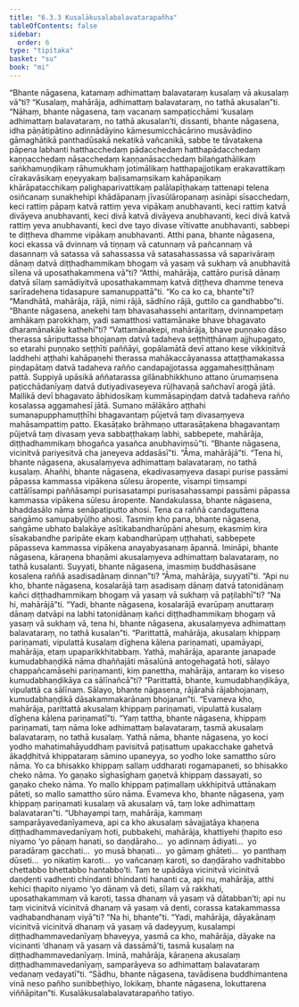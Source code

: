 ```yaml
---
title: "6.3.3 Kusalākusalabalavatarapañha"
tableOfContents: false
sidebar:
  order: 6
type: "tipitaka"
basket: "su"
book: "mi"
---
```



<DynamicBreadcrumb />

<Division number="192" book="mi">

<Paragraph number="1263" book="mi">
“Bhante nāgasena, katamaṃ adhimattaṃ balavataraṃ kusalaṃ vā akusalaṃ vā”ti? “Kusalaṃ, mahārāja, adhimattaṃ balavataraṃ, no tathā akusalan”ti. “Nāhaṃ, bhante nāgasena, taṃ vacanaṃ sampaṭicchāmi ‘kusalaṃ adhimattaṃ balavataraṃ, no tathā akusalan’ti, dissanti, bhante nāgasena, idha pāṇātipātino adinnādāyino kāmesumicchācārino musāvādino gāmaghātikā panthadūsakā nekatikā vañcanikā, sabbe te tāvatakena pāpena labhanti hatthacchedaṃ pādacchedaṃ hatthapādacchedaṃ kaṇṇacchedaṃ nāsacchedaṃ kaṇṇanāsacchedaṃ bilaṅgathālikaṃ saṅkhamuṇḍikaṃ rāhumukhaṃ jotimālikaṃ hatthapajjotikaṃ erakavattikaṃ cīrakavāsikaṃ eṇeyyakaṃ baḷisamaṃsikaṃ kahāpaṇikaṃ khārāpatacchikaṃ palighaparivattikaṃ palālapīṭhakaṃ tattenapi telena osiñcanaṃ sunakhehipi khādāpanaṃ jīvasūlāropanaṃ asināpi sīsacchedaṃ, keci rattiṃ pāpaṃ katvā rattiṃ yeva vipākaṃ anubhavanti, keci rattiṃ katvā divāyeva anubhavanti, keci divā katvā divāyeva anubhavanti, keci divā katvā rattiṃ yeva anubhavanti, keci dve tayo divase vītivatte anubhavanti, sabbepi te diṭṭheva dhamme vipākaṃ anubhavanti. Atthi pana, bhante nāgasena, koci ekassa vā dvinnaṃ vā tiṇṇaṃ vā catunnaṃ vā pañcannaṃ vā dasannaṃ vā satassa vā sahassassa vā satasahassassa vā saparivāraṃ dānaṃ datvā diṭṭhadhammikaṃ bhogaṃ vā yasaṃ vā sukhaṃ vā anubhavitā sīlena vā uposathakammena vā”ti?
</Paragraph>

<Paragraph number="1264" book="mi">
“Atthi, mahārāja, cattāro purisā dānaṃ datvā sīlaṃ samādiyitvā uposathakammaṃ katvā diṭṭheva dhamme teneva sarīradehena tidasapure samanuppattā”ti. “Ko ca ko ca, bhante”ti? “Mandhātā, mahārāja, rājā, nimi rājā, sādhīno rājā, guttilo ca gandhabbo”ti.
</Paragraph>

<Paragraph number="1265" book="mi">
“Bhante nāgasena, anekehi taṃ bhavasahassehi antaritaṃ, dvinnampetaṃ amhākaṃ parokkhaṃ, yadi samatthosi vattamānake bhave bhagavato dharamānakāle kathehī”ti? “Vattamānakepi, mahārāja, bhave puṇṇako dāso therassa sāriputtassa bhojanaṃ datvā tadaheva seṭṭhiṭṭhānaṃ ajjhupagato, so etarahi puṇṇako seṭṭhīti paññāyi, gopālamātā devī attano kese vikkiṇitvā laddhehi aṭṭhahi kahāpaṇehi therassa mahākaccāyanassa attaṭṭhamakassa piṇḍapātaṃ datvā tadaheva rañño candapajjotassa aggamahesiṭṭhānaṃ pattā. Suppiyā upāsikā aññatarassa gilānabhikkhuno attano ūrumaṃsena paṭicchādanīyaṃ datvā dutiyadivaseyeva rūḷhavaṇā sañchavī arogā jātā. Mallikā devī bhagavato ābhidosikaṃ kummāsapiṇḍaṃ datvā tadaheva rañño kosalassa aggamahesī jātā. Sumano mālākāro aṭṭhahi sumanapupphamuṭṭhīhi bhagavantaṃ pūjetvā taṃ divasaṃyeva mahāsampattiṃ patto. Ekasāṭako brāhmaṇo uttarasāṭakena bhagavantaṃ pūjetvā taṃ divasaṃ yeva sabbaṭṭhakaṃ labhi, sabbepete, mahārāja, diṭṭhadhammikaṃ bhogañca yasañca anubhaviṃsū”ti.
</Paragraph>

<Paragraph number="1266" book="mi">
“Bhante nāgasena, vicinitvā pariyesitvā cha janeyeva addasāsī”ti. “Āma, mahārājā”ti. “Tena hi, bhante nāgasena, akusalaṃyeva adhimattaṃ balavataraṃ, no tathā kusalaṃ. Ahañhi, bhante nāgasena, ekadivasaṃyeva dasapi purise passāmi pāpassa kammassa vipākena sūlesu āropente, vīsampi tiṃsampi cattālīsampi paññāsampi purisasatampi purisasahassampi passāmi pāpassa kammassa vipākena sūlesu āropente. Nandakulassa, bhante nāgasena, bhaddasālo nāma senāpatiputto ahosi. Tena ca raññā candaguttena saṅgāmo samupabyūḷho ahosi. Tasmiṃ kho pana, bhante nāgasena, saṅgāme ubhato balakāye asītikabandharūpāni ahesuṃ, ekasmiṃ kira sīsakabandhe paripāte ekaṃ kabandharūpaṃ uṭṭhahati, sabbepete pāpasseva kammassa vipākena anayabyasanaṃ āpannā. Imināpi, bhante nāgasena, kāraṇena bhaṇāmi akusalaṃyeva adhimattaṃ balavataraṃ, no tathā kusalanti.
</Paragraph>

<Paragraph number="1267" book="mi">
Suyyati, bhante nāgasena, imasmiṃ buddhasāsane kosalena raññā asadisadānaṃ dinnan”ti? “Āma, mahārāja, suyyatī”ti. “Api nu kho, bhante nāgasena, kosalarājā taṃ asadisaṃ dānaṃ datvā tatonidānaṃ kañci diṭṭhadhammikaṃ bhogaṃ vā yasaṃ vā sukhaṃ vā paṭilabhī”ti? “Na hi, mahārājā”ti. “Yadi, bhante nāgasena, kosalarājā evarūpaṃ anuttaraṃ dānaṃ datvāpi na labhi tatonidānaṃ kañci diṭṭhadhammikaṃ bhogaṃ vā yasaṃ vā sukhaṃ vā, tena hi, bhante nāgasena, akusalaṃyeva adhimattaṃ balavataraṃ, no tathā kusalan”ti.
</Paragraph>

<Paragraph number="1268" book="mi">
“Parittattā, mahārāja, akusalaṃ khippaṃ pariṇamati, vipulattā kusalaṃ dīghena kālena pariṇamati, upamāyapi, mahārāja, etaṃ upaparikkhitabbaṃ. Yathā, mahārāja, aparante janapade kumudabhaṇḍikā nāma dhaññajāti māsalūnā antogehagatā hoti, sālayo chappañcamāsehi pariṇamanti, kiṃ panettha, mahārāja, antaraṃ ko viseso kumudabhaṇḍikāya ca sālīnañcā”ti? “Parittattā, bhante, kumudabhaṇḍikāya, vipulattā ca sālīnaṃ. Sālayo, bhante nāgasena, rājārahā rājabhojanaṃ, kumudabhaṇḍikā dāsakammakarānaṃ bhojanan”ti. “Evameva kho, mahārāja, parittattā akusalaṃ khippaṃ pariṇamati, vipulattā kusalaṃ dīghena kālena pariṇamatī”ti.
</Paragraph>

<Paragraph number="1269" book="mi">
“Yaṃ tattha, bhante nāgasena, khippaṃ pariṇamati, taṃ nāma loke adhimattaṃ balavataraṃ, tasmā akusalaṃ balavataraṃ, no tathā kusalaṃ. Yathā nāma, bhante nāgasena, yo koci yodho mahatimahāyuddhaṃ pavisitvā paṭisattuṃ upakacchake gahetvā ākaḍḍhitvā khippataraṃ sāmino upaneyya, so yodho loke samattho sūro nāma. Yo ca bhisakko khippaṃ sallaṃ uddharati rogamapaneti, so bhisakko cheko nāma. Yo gaṇako sīghasīghaṃ gaṇetvā khippaṃ dassayati, so gaṇako cheko nāma. Yo mallo khippaṃ paṭimallaṃ ukkhipitvā uttānakaṃ pāteti, so mallo samattho sūro nāma. Evameva kho, bhante nāgasena, yaṃ khippaṃ pariṇamati kusalaṃ vā akusalaṃ vā, taṃ loke adhimattaṃ balavataran”ti.
</Paragraph>

<Paragraph number="1270" book="mi">
“Ubhayampi taṃ, mahārāja, kammaṃ samparāyavedanīyameva, api ca kho akusalaṃ sāvajjatāya khaṇena diṭṭhadhammavedanīyaṃ hoti, pubbakehi, mahārāja, khattiyehi ṭhapito eso niyamo ‘yo pāṇaṃ hanati, so daṇḍāraho…  yo adinnaṃ ādiyati…  yo paradāraṃ gacchati…  yo musā bhaṇati…  yo gāmaṃ ghāteti…  yo panthaṃ dūseti…  yo nikatiṃ karoti…  yo vañcanaṃ karoti, so daṇḍāraho vadhitabbo chettabbo bhettabbo hantabbo’ti. Taṃ te upādāya vicinitvā vicinitvā daṇḍenti vadhenti chindanti bhindanti hananti ca, api nu, mahārāja, atthi kehici ṭhapito niyamo ‘yo dānaṃ vā deti, sīlaṃ vā rakkhati, uposathakammaṃ vā karoti, tassa dhanaṃ vā yasaṃ vā dātabban’ti; api nu taṃ vicinitvā vicinitvā dhanaṃ vā yasaṃ vā denti, corassa katakammassa vadhabandhanaṃ viyā”ti? “Na hi, bhante”ti. “Yadi, mahārāja, dāyakānaṃ vicinitvā vicinitvā dhanaṃ vā yasaṃ vā dadeyyuṃ, kusalampi diṭṭhadhammavedanīyaṃ bhaveyya, yasmā ca kho, mahārāja, dāyake na vicinanti ‘dhanaṃ vā yasaṃ vā dassāmā’ti, tasmā kusalaṃ na diṭṭhadhammavedanīyaṃ. Iminā, mahārāja, kāraṇena akusalaṃ diṭṭhadhammavedanīyaṃ, samparāyeva so adhimattaṃ balavataraṃ vedanaṃ vedayatī”ti. “Sādhu, bhante nāgasena, tavādisena buddhimantena vinā neso pañho sunibbeṭhiyo, lokikaṃ, bhante nāgasena, lokuttarena viññāpitan”ti.

</Paragraph>
</Division>

<Paragraph number="1271" type="center" book="mi">
Kusalākusalabalavatarapañho tatiyo.
</Paragraph>